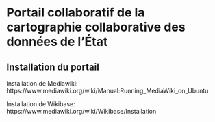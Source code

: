 Portail collaboratif de la cartographie collaborative des données de l'État
========================================================

## Installation du portail

Installation de Mediawiki:
https://www.mediawiki.org/wiki/Manual:Running_MediaWiki_on_Ubuntu

Installation de Wikibase:
https://www.mediawiki.org/wiki/Wikibase/Installation


